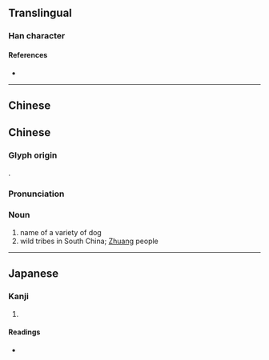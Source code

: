 {{character info/new}}
==Translingual==

===Han character===
{{Han char|rn=94|rad=犬|as=12|sn=15|four=40214|canj=KHYTG|ids=⿰犭童}}

====References====
* {{Han ref|kx=0718.240|dkj=20687|dj=1130.020|hdz=21369.060|uh=735E|ud=29534|bh=E677|bd=58999}}

----

==Chinese==

==Chinese==
{{zh-forms}}

===Glyph origin===
{{Han compound|犭|童|t1=dog|ls=psc|c1=s|c2=p}}.

===Pronunciation===
{{zh-pron
|m=zhuàng,tóng,xiāo
|c=tung4,zong3,zong6
|cat=n
}}

===Noun===
{{zh-noun}}

# name of a variety of dog
# wild tribes in South China; [[Zhuang]] people

----

==Japanese==

===Kanji===
{{ja-kanji|grade=|rs=犬12}}

# {{defn|lang=ja|sort=犬12}}

====Readings====
* {{ja-readings|on=[[とう]] (tō), [[ず]] (zu)|kun=}}